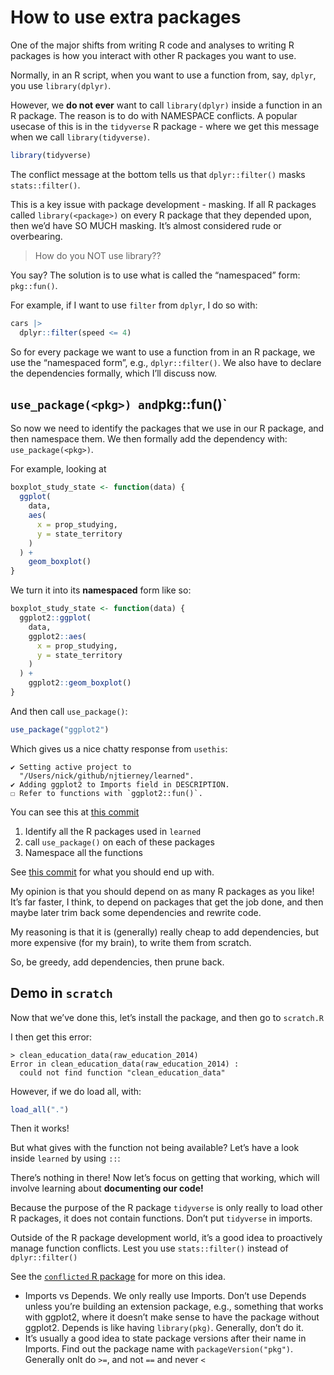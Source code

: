 # How to use extra packages

One of the major shifts from writing R code and analyses to writing R packages is how you interact with other R packages you want to use.

Normally, in an R script, when you want to use a function from, say, `dplyr`, you use `library(dplyr)`.

However, we **do not ever** want to call `library(dplyr)` inside a function in an R package. The reason is to do with NAMESPACE conflicts. A popular usecase of this is in the `tidyverse` R package - where we get this message when we call `library(tidyverse)`.

```r
library(tidyverse)
```

The conflict message at the bottom tells us that `dplyr::filter()` masks `stats::filter()`.

This is a key issue with package development - masking. If all R packages called `library(<package>)` on every R package that they depended upon, then we'd have SO MUCH masking. It's almost considered rude or overbearing.

> How do you NOT use library??

You say? The solution is to use what is called the "namespaced" form: `pkg::fun()`.

For example, if I want to use `filter` from `dplyr`, I do so with:

```r
cars |> 
  dplyr::filter(speed <= 4)
```

So for every package we want to use a function from in an R package, we use the "namespaced form", e.g., `dplyr::filter()`. We also have to declare the dependencies formally, which I'll discuss now.

## `use_package(<pkg>) and `pkg::fun()`

So now we need to identify the packages that we use in our R package, and then namespace them. We then formally add the dependency with: `use_package(<pkg>)`.

For example, looking at 

```r
boxplot_study_state <- function(data) {
  ggplot(
    data,
    aes(
      x = prop_studying,
      y = state_territory
    )
  ) +
    geom_boxplot()
}
```

We turn it into its __namespaced__ form like so:

```r
boxplot_study_state <- function(data) {
  ggplot2::ggplot(
    data,
    ggplot2::aes(
      x = prop_studying,
      y = state_territory
    )
  ) +
    ggplot2::geom_boxplot()
}
```

And then call `use_package()`:

```r
use_package("ggplot2")
```

Which gives us a nice chatty response from `usethis`:

```
✔ Setting active project to
  "/Users/nick/github/njtierney/learned".
✔ Adding ggplot2 to Imports field in DESCRIPTION.
☐ Refer to functions with `ggplot2::fun()`.
```

You can see this at [this commit](https://github.com/njtierney/learned/pull/2/commits/4b93e0f4754fa00f405a519be2abe8ba91214efe)

::: {.callout-note title="Your turn"}

1. Identify all the R packages used in `learned`
1. call `use_package()` on each of these packages
1. Namespace all the functions


:::

See [this commit](https://github.com/njtierney/learned/pull/2/commits/2019478ac9a1e868aa173f316d2cc9eccacefbba) for what you should end up with.


::: {.callout-tip title="How many dependencies should you have?"}

My opinion is that you should depend on as many R packages as you like! It's far faster, I think, to depend on packages that get the job done, and then maybe later trim back some dependencies and rewrite code. 

My reasoning is that it is (generally) really cheap to add dependencies, but more expensive (for my brain), to write them from scratch. 

So, be greedy, add dependencies, then prune back.

::: 

## Demo in `scratch`

Now that we've done this, let's install the package, and then go to `scratch.R`

I then get this error:

```
> clean_education_data(raw_education_2014)
Error in clean_education_data(raw_education_2014) : 
  could not find function "clean_education_data"
```

However, if we do load all, with:

```r
load_all(".")
```

Then it works!

But what gives with the function not being available? Let's have a look inside `learned` by using `::`:

There's nothing in there! Now let's focus on getting that working, which will involve learning about **documenting our code!**


::: {.callout-caution title="The `tidyverse` package is not a dependency in packages" collapse="true"}

Because the purpose of the R package `tidyverse` is only really to load other R packages, it does not contain functions. Don't put `tidyverse` in imports.

:::


::: {.callout-tip title="Managing conflicts in scripts with `conflicted`" collapse="true"}
Outside of the R package development world, it's a good idea to proactively manage function conflicts. Lest you use `stats::filter()` instead of `dplyr::filter()` 

See the [`conflicted` R package](https://github.com/r-lib/conflicted) for more on this idea.
:::

::: {.callout-tip title="Some other ideas" collapse="true"}
- Imports vs Depends. We only really use Imports. Don't use Depends unless you're building an extension package, e.g., something that works with ggplot2, where it doesn't make sense to have the package without ggplot2. Depends is like having `library(pkg)`. Generally, don't do it.
- It's usually a good idea to state package versions after their name in Imports. Find out the package name with `packageVersion("pkg")`. Generally onlt do `>=`, and not `==` and never `<`
:::

